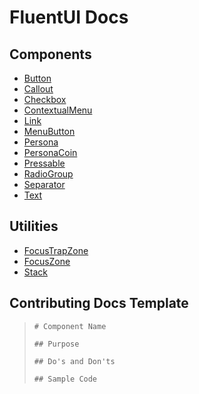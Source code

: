 # FluentUI Docs

## Components

- [Button](./Components/Button.mdx)
- [Callout](./Components/Callout.mdx)
- [Checkbox](./Components/Checkbox.mdx)
- [ContextualMenu](./Components/ContextualMenu.mdx)
- [Link](./Components/Link.mdx)
- [MenuButton](./Components/MenuButton.mdx)
- [Persona](./Components/Persona.mdx)
- [PersonaCoin](./Components/PersonaCoin.mdx)
- [Pressable](./Components/Pressable.mdx)
- [RadioGroup](./Components/RadioGroup.mdx)
- [Separator](./Components/Separator.mdx)
- [Text](./Components/Separator.mdx)

## Utilities

- [FocusTrapZone](./Utilities/FocusTrapZone)
- [FocusZone](./Utilities/FocusZone)
- [Stack](./Utilities/Stack)

## Contributing Docs Template

> ```
> # Component Name
>
> ## Purpose
>
> ## Do's and Don'ts
>
> ## Sample Code
> ```
